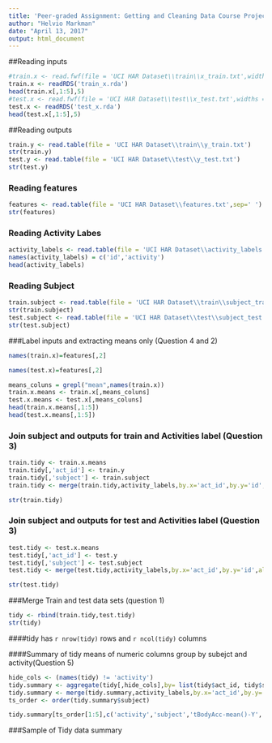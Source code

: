 ---
title: 'Peer-graded Assignment: Getting and Cleaning Data Course Project'
author: "Helvio Markman"
date: "April 13, 2017"
output: html_document
---

##Reading inputs
```{r warning=FALSE, message=FALSE}
#train.x <- read.fwf(file = 'UCI HAR Dataset\\train\\x_train.txt',widths = rep(16,561))
train.x <- readRDS('train_x.rda')
head(train.x[,1:5],5)
#test.x <- read.fwf(file = 'UCI HAR Dataset\\test\\x_test.txt',widths = rep(16,561))
test.x <- readRDS('test_x.rda')
head(test.x[,1:5],5)
```

##Reading outputs
```{r warning=FALSE, message=FALSE}
train.y <- read.table(file = 'UCI HAR Dataset\\train\\y_train.txt')
str(train.y)
test.y <- read.table(file = 'UCI HAR Dataset\\test\\y_test.txt')
str(test.y)
```

### Reading features
```{r warning=FALSE, message=FALSE}
features <- read.table(file = 'UCI HAR Dataset\\features.txt',sep=' ')
str(features)
```
### Reading Activity Labes
```{r warning=FALSE, message=FALSE}
activity_labels <- read.table(file = 'UCI HAR Dataset\\activity_labels.txt',sep=' ')
names(activity_labels) = c('id','activity')
head(activity_labels)
```
### Reading Subject
```{r warning=FALSE, message=FALSE}
train.subject <- read.table(file = 'UCI HAR Dataset\\train\\subject_train.txt')
str(train.subject)
test.subject <- read.table(file = 'UCI HAR Dataset\\test\\subject_test.txt')
str(test.subject)
```

###Label inputs and extracting means only (Question 4 and 2)
```{r, warning=FALSE,message=FALSE}
names(train.x)=features[,2]

names(test.x)=features[,2]

means_coluns = grepl("mean",names(train.x))
train.x.means <- train.x[,means_coluns]
test.x.means <- test.x[,means_coluns]
head(train.x.means[,1:5])
head(test.x.means[,1:5])
```

### Join subject and outputs for train and Activities label (Question 3)
```{r warning=FALSE, message=FALSE}
train.tidy <- train.x.means
train.tidy[,'act_id'] <- train.y
train.tidy[,'subject'] <- train.subject
train.tidy <- merge(train.tidy,activity_labels,by.x='act_id',by.y='id',all=TRUE)

str(train.tidy)
```

### Join subject and outputs for test and Activities label (Question 3)
```{r warning=FALSE, message=FALSE}
test.tidy <- test.x.means
test.tidy[,'act_id'] <- test.y
test.tidy[,'subject'] <- test.subject
test.tidy <- merge(test.tidy,activity_labels,by.x='act_id',by.y='id',all=TRUE)

str(test.tidy)
```

###Merge Train and test data sets (question 1)
```{r warning=FALSE,message=FALSE}
tidy <- rbind(train.tidy,test.tidy)
str(tidy)
```
####tidy has `r nrow(tidy)` rows and `r ncol(tidy)` columns

####Summary of tidy means of numeric columns group by subejct and activity(Question 5)
```{r, warning=FALSE, message=FALSE}
hide_cols <- (names(tidy) != 'activity')
tidy.summary <- aggregate(tidy[,hide_cols],by= list(tidy$act_id, tidy$subject),mean)
tidy.summary <- merge(tidy.summary,activity_labels,by.x='act_id',by.y='id')
ts_order <- order(tidy.summary$subject)

tidy.summary[ts_order[1:5],c('activity','subject','tBodyAcc-mean()-Y','tBodyAcc-mean()-Z','tGravityAcc-mean()-X')]

```

###Sample of Tidy data summary

